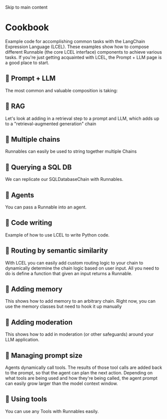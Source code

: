 Skip to main content

# Cookbook

Example code for accomplishing common tasks with the LangChain Expression Language (LCEL). These examples show how to compose different Runnable (the core LCEL interface) components to achieve various
tasks. If you're just getting acquainted with LCEL, the Prompt + LLM page is a good place to start.

## 📄️ Prompt + LLM

The most common and valuable composition is taking:

## 📄️ RAG

Let's look at adding in a retrieval step to a prompt and LLM, which adds up to a "retrieval-augmented generation" chain

## 📄️ Multiple chains

Runnables can easily be used to string together multiple Chains

## 📄️ Querying a SQL DB

We can replicate our SQLDatabaseChain with Runnables.

## 📄️ Agents

You can pass a Runnable into an agent.

## 📄️ Code writing

Example of how to use LCEL to write Python code.

## 📄️ Routing by semantic similarity

With LCEL you can easily add custom routing logic to your chain to dynamically determine the chain logic based on user input. All you need to do is define a function that given an input returns a
Runnable.

## 📄️ Adding memory

This shows how to add memory to an arbitrary chain. Right now, you can use the memory classes but need to hook it up manually

## 📄️ Adding moderation

This shows how to add in moderation (or other safeguards) around your LLM application.

## 📄️ Managing prompt size

Agents dynamically call tools. The results of those tool calls are added back to the prompt, so that the agent can plan the next action. Depending on what tools are being used and how they're being
called, the agent prompt can easily grow larger than the model context window.

## 📄️ Using tools

You can use any Tools with Runnables easily.
